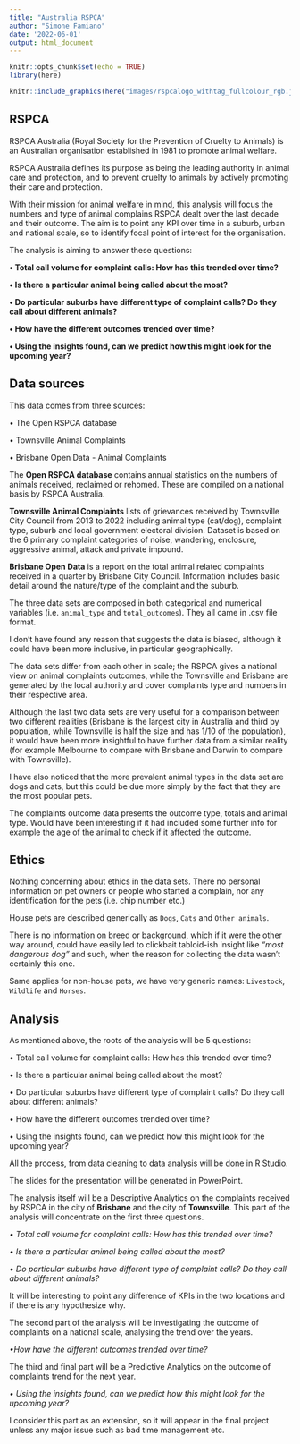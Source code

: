 ```yaml
---
title: "Australia RSPCA"
author: "Simone Famiano"
date: '2022-06-01'
output: html_document
---
```


```r
knitr::opts_chunk$set(echo = TRUE)
library(here)
```

```r
knitr::include_graphics(here("images/rspcalogo_withtag_fullcolour_rgb.jpg"))
```

## RSPCA

RSPCA Australia (Royal Society for the Prevention of Cruelty to Animals) is an Australian organisation established in 1981 to promote animal welfare.

RSPCA Australia defines its purpose as being the leading authority in animal care and protection, and to prevent cruelty to animals by actively promoting their care and protection.


With their mission for animal welfare in mind, this analysis will focus the numbers and type of animal complains RSPCA dealt over the last decade and their outcome. The aim is to point any KPI over time in a suburb, urban and national scale, so to identify focal point of interest for the organisation.

The analysis is aiming to answer these questions:

__• Total call volume for complaint calls: How has this trended over time?__

__• Is there a particular animal being called about the most?__

__• Do particular suburbs have different type of complaint calls? Do they call about different animals?__

__• How have the different outcomes trended over time?__

__• Using the insights found, can we predict how this might look for the upcoming year?__

## Data sources

This data comes from three sources:

• The Open RSPCA database 

• Townsville Animal Complaints 

• Brisbane Open Data - Animal Complaints

The __Open RSPCA database__ contains annual statistics on the numbers of animals received, reclaimed or rehomed. These are compiled on a national basis by RSPCA Australia.

__Townsville Animal Complaints__ lists of grievances received by Townsville City Council from 2013 to 2022 including animal type (cat/dog), complaint type, suburb and local government electoral division. 
Dataset is based on the 6 primary complaint categories of noise, wandering, enclosure, aggressive animal, attack and private impound.

__Brisbane Open Data__ is a report on the total animal related complaints received in a quarter by Brisbane City Council. Information includes basic detail around the nature/type of the complaint and the suburb.

The three data sets are composed in both categorical and numerical variables (i.e. `animal_type` and `total_outcomes`). They all came in .csv file format. 

I don't have found any reason that suggests the data is biased, although it could have been more inclusive, in particular geographically. 

The data sets differ from each other in scale; the RSPCA gives a national view on animal complaints outcomes, while the Townsville and Brisbane are generated by the local authority and cover complaints type and numbers in their respective area.

Although the last two data sets are very useful for a comparison between two different realities (Brisbane is the largest city in Australia and third by population, while Townsville is half the size and has 1/10 of the population), it would have been more insightful to have further data from a similar reality (for example Melbourne to compare with Brisbane and Darwin to compare with Townsville).

I have also noticed that the more prevalent animal types in the data set are dogs and cats, but this could be due more simply by the fact that they are the most popular pets.

The complaints outcome data presents the outcome type, totals and animal type. Would have been interesting if it had included some further info for example the age of the animal to check if it affected the outcome.

## Ethics

Nothing concerning about ethics in the data sets. There no personal information on pet owners or people who started a complain, nor any identification for the pets (i.e. chip number etc.) 

House pets are described generically as `Dogs`, `Cats` and `Other animals`. 

There is no information on breed or background, which if it were the other way around, could have easily led to clickbait tabloid-ish insight like _"most dangerous dog"_ and such, when the reason for collecting the data wasn't certainly this one.

Same applies for non-house pets, we have very generic names: `Livestock`, `Wildlife` and `Horses`.

## Analysis

As mentioned above, the roots of the analysis will be 5 questions:

• Total call volume for complaint calls: How has this trended over time?

• Is there a particular animal being called about the most?

• Do particular suburbs have different type of complaint calls? Do they call about different animals?

• How have the different outcomes trended over time?

• Using the insights found, can we predict how this might look for the upcoming year?

All the process, from data cleaning to data analysis will be done in R Studio. 

The slides for the presentation will be generated in PowerPoint.

The analysis itself will be a Descriptive Analytics on the complaints received by RSPCA in the city of __Brisbane__ and the city of __Townsville__. This part of the analysis will concentrate on the first three questions.

_• Total call volume for complaint calls: How has this trended over time?_

_• Is there a particular animal being called about the most?_

_• Do particular suburbs have different type of complaint calls? Do they call about different animals?_

It will be interesting to point any difference of KPIs in the two locations and if there is any hypothesize why.

The second part of the analysis will be investigating the outcome of complaints on a national scale, analysing the trend over the years.

_•How have the different outcomes trended over time?_

The third and final part will be a Predictive Analytics on the outcome of complaints trend for the next year.

_• Using the insights found, can we predict how this might look for the upcoming year?_

I consider this part as an extension, so it will appear in the final project unless any major issue such as bad time management etc. 


